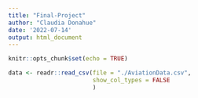 ```yaml
---
title: "Final-Project"
author: "Claudia Donahue"
date: '2022-07-14'
output: html_document
---
```


```r
knitr::opts_chunk$set(echo = TRUE)
```

```r
data <- readr::read_csv(file = "./AviationData.csv",
                        show_col_types = FALSE
                        )

```